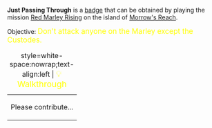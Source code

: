 '''Just Passing Through''' is a [[Badges|badge]] that can be obtained by playing the mission [[Red Marley Rising]] on the island of [[Morrow's Reach]].

Objective: <big style="color:yellow">Don't attack anyone on the Marley except the Custodes.</big>

{| class="mw-collapsible mw-collapsed"
|+ style=white-space:nowrap;text-align:left | <big style="color:yellow">💡 Walkthrough</big>
|-
| Please contribute...
|}
